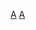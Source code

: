 {{Navbox 
|name = 爱荷华影评人协会奖
|title=[[爱荷华影评人协会|爱荷华影评人协会奖]]
|listclass = hlist
|state = {{{state|autocollapse}}}
|group1=现今常设奖项
|list1=
* [[爱荷华影评人协会奖最佳男主角|最佳男主角]]
* [[爱荷华影评人协会奖最佳女主角|最佳女主角]]
* [[爱荷华影评人协会奖最佳动画片|最佳动画片]]
* [[爱荷华影评人协会奖最佳摄影|最佳摄影]]
* [[爱荷华影评人协会奖最佳导演|最佳导演]]
* [[爱荷华影评人协会奖最佳纪录片|最佳纪录片]]
* [[爱荷华影评人协会奖最佳影片|最佳影片]]
* [[爱荷华影评人协会奖最佳外语片|最佳外语片]]
* [[爱荷华影评人协会奖最佳剧本|最佳剧本]]
* [[爱荷华影评人协会奖最佳男配角|最佳男配角]]
* [[爱荷华影评人协会奖最佳女配角|最佳女配角]]

|group3= 历届奖项
|list3=
* [[第1届爱荷华影评人协会奖|2003]]
* [[第2届爱荷华影评人协会奖|2004]]
* [[第3届爱荷华影评人协会奖|2005]]
* [[第4届爱荷华影评人协会奖|2006]]
* [[第5届爱荷华影评人协会奖|2007]]
* [[第6届爱荷华影评人协会奖|2008]]
* [[第7届爱荷华影评人协会奖|2009]]
* [[第8届爱荷华影评人协会奖|2010]]
* [[第9届爱荷华影评人协会奖|2011]]
* [[第10届爱荷华影评人协会奖|2012]]
* [[第11届爱荷华影评人协会奖|2013]]
}}
[[Category:爱荷华影评人协会奖|A]]
<noinclude>
{{collapsible option}}
[[Category:美国电影奖项模板|A]]
</noinclude>